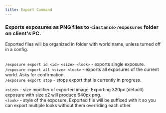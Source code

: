 ```yaml
---
title: Export Command
---
```


### Exports exposures as PNG files to `<instance>/exposures` folder on client's PC.

<div name='NOTE' style={{ display: 'inline-block', margin: '2px' }}>
    <div style={{ display: 'flex', alignItems: 'top', backgroundColor: '#232425', borderRadius: '6px', padding: '8px 12px' }}>
      <RocketIcon style={{ color: '#F4EFE9', marginRight: '8px' }} width={20} />
      <span style={{ color: '#F4EFE9', fontSize: '15px' }}>Exported files will be organized in folder with world name, unless turned off in a config.</span>
    </div>
</div><br/>

`/exposure export id <id> <size> <look>` - exports single exposure.\
`/exposure export all <size> <look>` - exports all exposures of the current world. Asks for confirmation.\
`/exposure export stop` - stops export that is currently in progress.

`<size>` - size modifier of exported image. Exporting 320px (default) exposure with size x2 will produce 640px png.\
`<look>` - style of the exposure. Exported file will be suffixed with it so you can export multiple looks without them overriding each other.